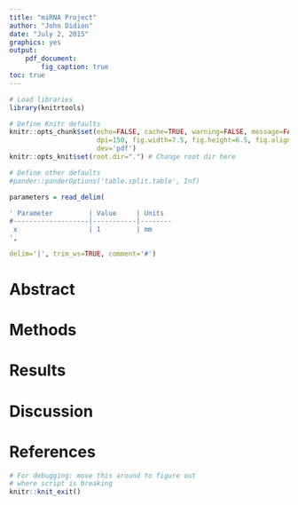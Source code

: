 ```yaml
---
title: "miRNA Project"
author: "John Didion"
date: "July 2, 2015"
graphics: yes
output: 
    pdf_document:
        fig_caption: true
toc: true
---
```

```r
# Load libraries
library(knitrtools)

# Define Knitr defaults
knitr::opts_chunk$set(echo=FALSE, cache=TRUE, warning=FALSE, message=FALSE,
                      dpi=150, fig.width=7.5, fig.height=6.5, fig.align='center', 
                      dev='pdf')
knitr::opts_knit$set(root.dir=".") # Change root dir here

# Define other defaults
#pander::panderOptions('table.split.table', Inf)
```

```r
parameters = read_delim(

' Parameter			| Value		| Units
#-------------------|-----------|--------
 x					| 1         | mm
',

delim='|', trim_ws=TRUE, comment='#')
```


# Abstract



# Methods



# Results



# Discussion



# References


```r
# For debugging: move this around to figure out
# where script is breaking
knitr::knit_exit()
```
